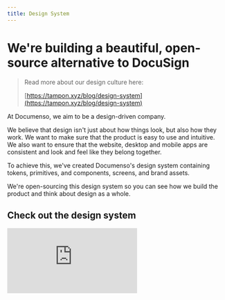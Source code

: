 ```yaml
---
title: Design System
---
```


# We're building a beautiful, open-source alternative to DocuSign

> Read more about our design culture here:
>
> [https://tampon.xyz/blog/design-system](https://tampon.xyz/blog/design-system)

At Documenso, we aim to be a design-driven company.

We believe that design isn't just about how things look, but also how they work. We want to make sure that the product is easy to use and intuitive. We also want to ensure that the website, desktop and mobile apps are consistent and look and feel like they belong together.

To achieve this, we've created Documenso's design system containing tokens, primitives, and components, screens, and brand assets.

We're open-sourcing this design system so you can see how we build the product and think about design as a whole.

## Check out the design system

<iframe
  src="https://documen.so/design-system-embed"
  className="aspect-square w-full border-none"
  frameBorder="0"
/>

## Remix and Share the community version on Figma

<a href="https://documen.so/design" target="_blank">
<figure>
  <MdxNextImage
    src="/blog/designsystem.png"
    width="1260"
    height="630"
    alt="Documenso's Design System"
  />

  <figcaption className="text-center">
   Documenso's Design System ✨
  </figcaption>
</figure>
</a>
